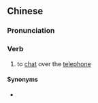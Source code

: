 {{also|讲电话}}
==Chinese==
{{zh-forms|s=讲电话|type=12}}

===Pronunciation===
{{zh-pron
|m=jiǎng diànhuà
|c=gong2 din6 waa6-2
|ca=y
|cat=v
}}

===Verb===
{{zh-verb}}

# to [[chat]] over the [[telephone]]

{{zh-cat|Telephony}}

====Synonyms====
* {{qualifier|Cantonese}} {{zh-l|傾電話}}